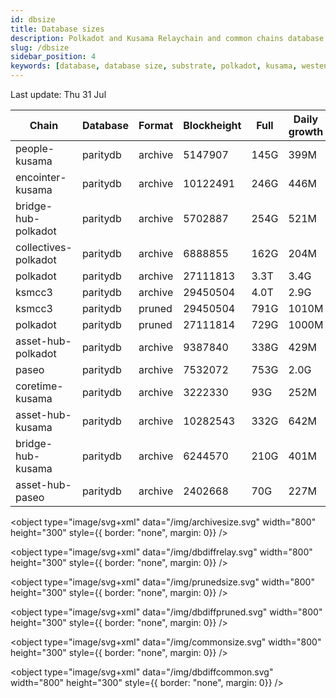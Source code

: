 ```yaml
---
id: dbsize
title: Database sizes
description: Polkadot and Kusama Relaychain and common chains database sizes
slug: /dbsize
sidebar_position: 4
keywords: [database, database size, substrate, polkadot, kusama, westend]
---
```



Last update: Thu 31 Jul

| Chain    | Database   | Format | Blockheight | Full         | Daily growth |
| ------------------------| ----------- | -------- | ------- | ---------- | ----- | 
| people-kusama | paritydb | archive | 5147907 | 145G | 399M |
| encointer-kusama | paritydb | archive | 10122491 | 246G | 446M |
| bridge-hub-polkadot | paritydb | archive | 5702887 | 254G | 521M |
| collectives-polkadot | paritydb | archive | 6888855 | 162G | 204M |
| polkadot | paritydb | archive | 27111813 | 3.3T | 3.4G |
| ksmcc3 | paritydb | archive | 29450504 | 4.0T | 2.9G |
| ksmcc3 | paritydb | pruned | 29450504 | 791G | 1010M |
| polkadot | paritydb | pruned | 27111814 | 729G | 1000M |
| asset-hub-polkadot | paritydb | archive | 9387840 | 338G | 429M |
| paseo | paritydb | archive | 7532072 | 753G | 2.0G |
| coretime-kusama | paritydb | archive | 3222330 | 93G | 252M |
| asset-hub-kusama | paritydb | archive | 10282543 | 332G | 642M |
| bridge-hub-kusama | paritydb | archive | 6244570 | 210G | 401M |
| asset-hub-paseo | paritydb | archive | 2402668 | 70G | 227M |
<object type="image/svg+xml" data="/img/archivesize.svg" width="800" height="300" style={{ border: "none", margin: 0}} />

<object type="image/svg+xml" data="/img/dbdiffrelay.svg" width="800" height="300" style={{ border: "none", margin: 0}} />

<object type="image/svg+xml" data="/img/prunedsize.svg" width="800" height="300" style={{ border: "none", margin: 0}} />

<object type="image/svg+xml" data="/img/dbdiffpruned.svg" width="800" height="300" style={{ border: "none", margin: 0}} />

<object type="image/svg+xml" data="/img/commonsize.svg" width="800" height="300" style={{ border: "none", margin: 0}} />

<object type="image/svg+xml" data="/img/dbdiffcommon.svg" width="800" height="300" style={{ border: "none", margin: 0}} />
